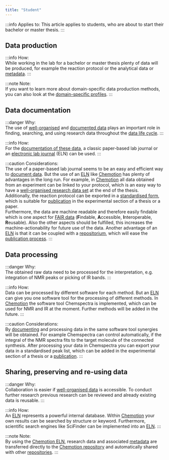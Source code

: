 ```yaml
---
title: "Student"
---
```


:::info Applies to:
This article applies to students, who are about to start their bachelor or master thesis.
:::


## Data production

:::info How:           
While working in the lab for a bachelor or master thesis plenty of data will be produced, for example the reaction protocol or the analytical data or [metadata](/docs/topics/metadata).
:::

:::note Note:        
If you want to learn more about domain-specific data production methods, you can also look at the [domain-specific profiles](/docs/domains/guide).
:::

## Data documentation

:::danger Why:       
The use of [well-organised](/docs/data/data_organisation) and [documented data](/docs/data/data_documentation) plays an important role in finding, searching, and using research data throughout the [data life cycle](/docs/topics/data_life_cycle).
:::

:::info How:         
For the [documentation of these data](/docs/data/data_documentation), a classic paper-based lab journal or an [electronic lab journal](/docs/topics/eln) (ELN) can be used.
:::

:::caution Considerations:              
The use of a paper-based lab journal seems to be an easy and efficient way to [document data](/docs/data/data_documentation). But the use of an [ELN](/docs/topics/eln) like [Chemotion](https://www.chemotion.net/chemotionsaurus/index.html) has plenty of advantages in the long run. For example, in [Chemotion](https://www.chemotion.net/chemotionsaurus/index.html) all data obtained from an experiment can be linked to your protocol, which is an easy way to have a [well-organised research data set](/docs/data/data_organisation) at the end of the thesis. Additionally, the reaction protocol can be exported in a [standardised form](/docs/topics/format_standards), which is suitable for [publication](/docs/data/data_publication) in the experimental section of a thesis or a paper. <br/> Furthermore, the data are machine readable and therefore easily findable which is one aspect for [FAIR data](/docs/topics/fair) (**F**indable, **A**ccessible, **I**nteroperable, **R**eusable). Also the other aspects should be fulfilled, this increases the machine-actionability for future use of the data. Another advantage of an [ELN](/docs/topics/eln) is that it can be coupled with a [repositorium](/docs/topics/repositories), which will ease the [publication process](/docs/data/data_publication).
:::


## Data processing

:::danger Why:          
The obtained raw data need to be processed for the interpretation, e.g. integration of NMR peaks or picking of IR bands.
:::

:::info How:          
Data can be processed by different software for each method. But an [ELN](/docs/topics/eln) can give you one software tool for the processing of different methods. In [Chemotion](https://www.chemotion.net/chemotionsaurus/index.html) the software tool Chemspectra is implemented, which can be used for NMR and IR at the moment. Further methods will be added in the future.
:::

:::caution Considerations:         
By [documenting](/docs/data/data_documentation) and processing data in the same software tool synergies will be obtained. For example Chemspectra can control automatically, if the integral of the NMR spectra fits to the target molecule of the connected synthesis. After processing your data in Chemspectra you can export your data in a standardised peak list, which can be added in the experimental section of a thesis or a [publication](/docs/data/data_publication).
:::


## Sharing, preserving and re-using data

:::danger Why:      
Collaboration is easier if [well-organised data](/docs/data/data_organisation) is accessible. To conduct further research previous research can be reviewed and already existing data is reusable.
:::

:::info How:          
An [ELN](/docs/topics/eln) represents a powerful internal database. Within [Chemotion](https://www.chemotion.net/chemotionsaurus/index.html) your own results can be searched by structure or keyword. Furthermore, scientific search engines like SciFinder can be implemented into an [ELN](/docs/topics/eln). 
:::

:::note Note:        
By using the [Chemotion ELN](https://www.chemotion.net/chemotionsaurus/index.html), research data and associated [metadata](/docs/topics/metadata) are transferred directly to the [Chemotion repository](https://www.chemotion-repository.net/welcome) and automatically shared with other [repositories](https://www.re3data.org/).
:::
